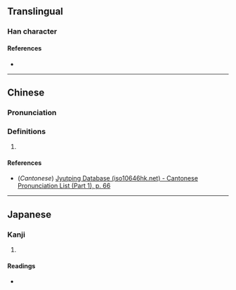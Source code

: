 {{character info/new}}
==Translingual==

===Han character===
{{Han char|rn=9|rad=人|as=08|sn=10|four=|canj=OYPN,OYPU|ids=⿰亻虎}}

====References====
* {{Han ref|kx=0106.260|dkj=00741|dj=0227.090|hdz=10175.050|uh=4FFF|ud=20479}}

----

==Chinese==
{{zh-forms}}

===Pronunciation===
{{zh-pron
|m=hǔ
|c=fu2
|mc=
|oc=
|ma=
|cat=
}}

===Definitions===
{{zh-hanzi}}

# {{rfdef|lang=zh}}

====References====
* (''Cantonese'') [http://www.iso10646hk.net/jp/document/download.jsp Jyutping Database (iso10646hk.net) - Cantonese Pronunciation List (Part 1), p. 66]

----

==Japanese==

===Kanji===
{{ja-kanji|grade=|rs=人08}}

# {{defn|lang=ja|sort=人08}}

====Readings====
* {{ja-readings|on=[[ち]] (chi), [[じ]] (ji)|kun=[[かたたがい]] (katatagai)}}